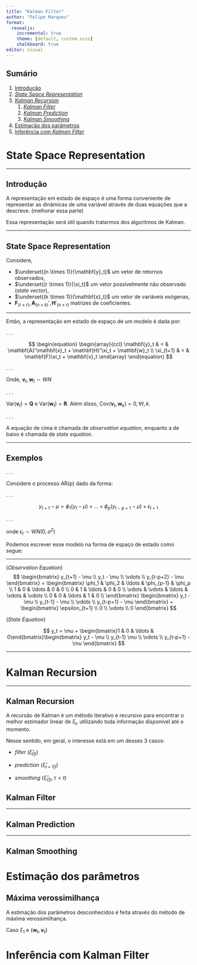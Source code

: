 ```yaml
---
title: "Kalman Filter"
author: "Felipe Marques"
format: 
  revealjs:
    incremental: true
    theme: [default, custom.scss]
    chalkboard: true
editor: visual
---
```


## Sumário

1.  [Introdução](#sec-introducao)
2.  [*State Space Representation*](#sec-state-space)
3.  [*Kalman Recursion*](#sec-kalman-recursion)
    1.  [*Kalman Filter*](#sec-kalman-filter)
    2.  [*Kalman Prediction*](#sec-kalman-prediction)
    3.  [*Kalman Smoothing*](#sec-kalman-smoothing)
4.  [Estimação dos parâmetros](#sec-estimacao)
5.  [Inferência com *Kalman Filter*](#sec-inferencia)

# State Space Representation

---

## Introdução {#sec-introducao}

A representação em estado de espaço é uma forma conveniente de representar as dinâmicas de uma variável através de duas equações que a descreve. (melhorar essa parte)

Essa representação será útil quando tratarmos dos algoritmos de Kalman.

---

## State Space Representation {#sec-state-space}

Considere,

-   $\underset{(n \times 1)}{\mathbf{y}_t}$ um vetor de retornos observados,
-   $\underset{(r \times 1)}{\xi_t}$ um vetor possívelmente não observado (*state vector*),
-   $\underset{(k \times 1)}{\mathbf{x}_t}$ um vetor de variáveis exógenas,
-   $\mathbf{F}_{(r \times r)}, \mathbf{A}_{(n \times k)}', \mathbf{H}'_{(n \times r)}$ matrizes de coeficientes.

---

Então, a representação em estado de espaço de um modelo é dada por:

. . .

$$
\begin{equation}
\begin{array}{ccl}
  \mathbf{y}_t & = & \mathbf{A}'\mathbf{x}_t + \mathbf{H}'\xi_t + \mathbf{w}_t \\
  \xi_{t+1} & = & \mathbf{F}\xi_t + \mathbf{v}_t
\end{array}
\end{equation}
$$

. . .

Onde, $\mathbf{v}_t,\mathbf{w}_t \sim WN$

. . .

$\textrm{Var}(\mathbf{v}_t) = \mathbf{Q}$ e $\textrm{Var}(\mathbf{w}_t) = \mathbf{R}$. Além disso, $\textrm{Cov}(\mathbf{v}_t,\mathbf{w}_k) = 0, \forall t,k$.

. . .

A equação de cima é chamada de *observation equation*, enquanto a de baixo é chamada de *state equation*.

---

## Exemplos

. . .

Considere o processo AR(p) dado da forma:

. . .

$$
y_{t+1} - \mu = \phi_1(y_t - \mu) + \ldots + \phi_p(y_{t-p+1} - \mu) + \epsilon_{t+1}
$$

. . .

onde $\epsilon_t \sim WN(0, \sigma^2)$

Podemos escrever esse modelo na forma de espaço de estado como segue:

---


(*Observation Equation*)
$$
\begin{bmatrix}
  y_{t+1} - \mu \\
  y_t - \mu \\
  \vdots \\
  y_{t-p+2} - \mu
\end{bmatrix} = 
\begin{bmatrix}
  \phi_1 & \phi_2 & \ldots & \phi_{p-1} & \phi_p \\
  1 & 0 & \ldots & 0 & 0 \\
  0 & 1 & \ldots & 0 & 0 \\ 
  \vdots & \vdots & \ldots & \vdots & \vdots \\
  0 & 0 & \ldots & 1 & 0 \\
\end{bmatrix}
\begin{bmatrix}
  y_t - \mu \\
  y_{t-1} - \mu \\
  \vdots \\
  y_{t-p+1} - \mu
\end{bmatrix} +
\begin{bmatrix}
  \epsilon_{t+1} \\
  0 \\
  \vdots \\
  0
\end{bmatrix}
$$


(*State Equation*)

$$
y_t = \mu + \begin{bmatrix}1 & 0 & \ldots & 0\end{bmatrix}\begin{bmatrix}
y_t - \mu \\
y_{t-1} \mu \\
\vdots \\
y_{t-p+1} - \mu
\end{bmatrix}
$$

---

# Kalman Recursion {#sec-kalman-recursion}

---

## Kalman Recursion

A recursão de Kalman é um método iterativo e recursivo para encontrar o melhor estimador linear de $\xi_t$, utilizando toda informação disponível até o momento.

Nesse sentido, em geral, o interesse está em um desses 3 casos:

-   *filter* ($\hat\xi_{t|t}$)

-   *prediction* ($\hat\xi_{t+1|t}$)

-   *smoothing* ($\hat\xi_{\tau|t}, \tau < t$)

## Kalman Filter {#sec-kalman-filter}

---

## Kalman Prediction {#sec-kalman-prediction}

---

## Kalman Smoothing {#sec-kalman-smoothing}

# Estimação dos parâmetros {#sec-estimacao}

## Máxima verossimilhança

A estimação dos parâmetros desconhecidos é feita através do método de máxima verossimilhança.

Caso $\xi_1$ e $\{\mathbf{w}_t,\mathbf{v}_t\}$

# Inferência com Kalman Filter {#sec-inferencia}



